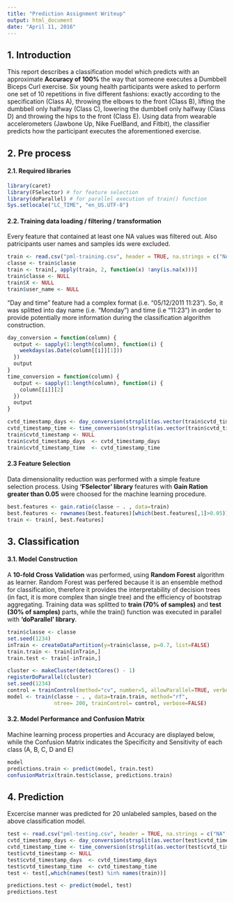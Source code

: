 ```yaml
---
title: "Prediction Assignment Writeup"
output: html_document
date: "April 11, 2016"
---
```


## 1. Introduction  
This report describes a classification model which predicts with an approximate **Accuracy of 100%** the way that someone executes a Dumbbell Biceps Curl exercise. Six young health participants were asked to perform one set of 10 repetitions in five different fashions: exactly according to the specification (Class A), throwing the elbows to the front (Class B), lifting the dumbbell only halfway (Class C), lowering the dumbbell only halfway (Class D) and throwing the hips to the front (Class E). Using data from wearable accelerometers (Jawbone Up, Nike FuelBand, and Fitbit), the classifier predicts how the participant executes the aforementioned exercise.

## 2. Pre process
#### 2.1. Required libraries
```r
library(caret)
library(FSelector) # for feature selection
library(doParallel) # for parallel execution of train() function
Sys.setlocale("LC_TIME", "en_US.UTF-8")
```

#### 2.2. Training data loading / filtering / transformation
Every feature that contained at least one NA values was filtered out. Also patricipants user names and samples ids were excluded.
```r
train <- read.csv("pml-training.csv", header = TRUE, na.strings = c("NA", "#DIV/0!"))
classe <- train$classe
train <- train[, apply(train, 2, function(x) !any(is.na(x)))]
train$classe <- NULL
train$X <- NULL
train$user_name <- NULL
```

"Day and time" feature had a complex format (i.e. "05/12/2011 11:23"). So, it was splitted into day name (i.e. "Monday") and time (i.e "11:23") in order to provide potentially more information during the classification algorithm construction.
```r
day_conversion = function(column) {
  output <- sapply(1:length(column), function(i) { 
    weekdays(as.Date(column[[i]][1]))
  })
  output
}
time_conversion = function(column) {
  output <- sapply(1:length(column), function(i) {
    column[[i]][2]
  })
  output
}

cvtd_timestamp_days <- day_conversion(strsplit(as.vector(train$cvtd_timestamp), " "))
cvtd_timestamp_time <- time_conversion(strsplit(as.vector(train$cvtd_timestamp), " "))
train$cvtd_timestamp <- NULL
train$cvtd_timestamp_days  <- cvtd_timestamp_days
train$cvtd_timestamp_time  <- cvtd_timestamp_time
```

#### 2.3 Feature Selection
Data dimensionality reduction was performed with a simple feature selection process. Using **'FSelector' library** features with **Gain Ration greater than 0.05** were choosed for the machine learning procedure.
```r
best.features <- gain.ratio(classe ~ . , data=train)
best.features <- rownames(best.features)[which(best.features[,1]>0.05)]
train <- train[, best.features]
```


## 3. Classification
#### 3.1. Model Construction
A **10-fold Cross Validation** was performed, using **Random Forest** algorithm as learner. Random Forest was perfered because it is an ensemble method for classification, therefore it provides the interpretability of decision trees (in fact, it is more complex than single tree) and the efficiency of bootstrap aggregating. Training data was splitted to **train (70% of samples)** and **test (30% of samples)** parts, while the train() function was executed in parallel with **'doParallel' library**.
```r
train$classe <- classe
set.seed(1234)
inTrain <- createDataPartition(y=train$classe, p=0.7, list=FALSE)
train.train <- train[inTrain,]
train.test <- train[-inTrain,]

cluster <- makeCluster(detectCores() - 1)
registerDoParallel(cluster)
set.seed(1234)
control = trainControl(method="cv", number=5, allowParallel=TRUE, verbose=TRUE)
model <- train(classe ~ . , data=train.train, method="rf", 
               ntree= 200, trainControl= control, verbose=FALSE)
```

#### 3.2. Model Performance and Confusion Matrix
Machine learning process properties and Accuracy are displayed below, while the Confusion Matrix indicates the Specificity and Sensitivity of each class (A, B, C, D and E)
```r
model
predictions.train <- predict(model, train.test)
confusionMatrix(train.test$classe, predictions.train)
```

## 4. Prediction
Excercise manner was predicted for 20 unlabeled samples, based on the above classification model.
```r
test <- read.csv("pml-testing.csv", header = TRUE, na.strings = c("NA", "#DIV/0!"))
cvtd_timestamp_days <- day_conversion(strsplit(as.vector(test$cvtd_timestamp), " "))
cvtd_timestamp_time <- time_conversion(strsplit(as.vector(test$cvtd_timestamp), " "))
test$cvtd_timestamp <- NULL
test$cvtd_timestamp_days  <- cvtd_timestamp_days
test$cvtd_timestamp_time  <- cvtd_timestamp_time
test <- test[,which(names(test) %in% names(train))]

predictions.test <- predict(model, test)
predictions.test
```